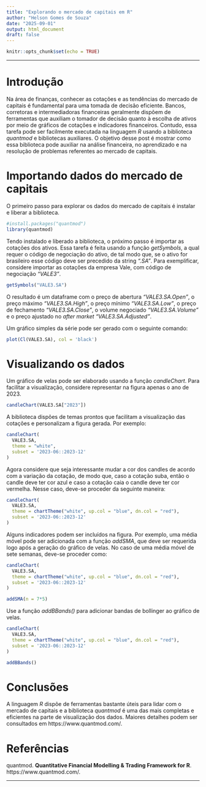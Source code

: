```yaml
---
title: "Explorando o mercado de capitais em R"
author: "Helson Gomes de Souza"
date: "2025-09-01"
output: html_document
draft: false
---
```


```r
knitr::opts_chunk$set(echo = TRUE)
```
<hr>

# Introdução

Na área de finanças, conhecer as cotações e as tendências do mercado de capitais é fundamental para uma tomada de decisão eficiente. Bancos, corretoras e intermediadoras financeiras geralmente dispõem de ferramentas que auxiliam o tomador de decisão quanto à escolha de ativos por meio de gráficos de cotações e indicadores financeiros. Contudo, essa tarefa pode ser facilmente executada na linguagem *R* usando a biblioteca *quantmod* e bibliotecas auxiliares. O objetivo desse post é mostrar como essa biblioteca pode auxiliar na análise financeira, no aprendizado e na resolução de problemas referentes ao mercado de capitais.

# Importando dados do mercado de capitais

O primeiro passo para explorar os dados do mercado de capitais é instalar e liberar a biblioteca.

```r
#install.packages("quantmod")
library(quantmod)
```


Tendo instalado e liberado a biblioteca, o próximo passo é importar as cotações dos ativos. Essa tarefa é feita usando a função *getSymbols*, a qual requer o código de negociação do ativo, de tal modo que, se o ativo for brasileiro esse código deve ser precedido da string *".SA"*. Para exemplificar, considere importar as cotações da empresa Vale, com código de negociação *"VALE3"*.

```r
getSymbols("VALE3.SA")
```

O resultado é um dataframe com o preço de abertura *"VALE3.SA.Open"*, o preço máximo *"VALE3.SA.High"*, o preço mínimo *"VALE3.SA.Low"*, o preço de fechamento *"VALE3.SA.Close"*, o volume negociado *"VALE3.SA.Volume"* e o preço ajustado no *after market* *"VALE3.SA.Adjusted"*.

Um gráfico simples da série pode ser gerado com o seguinte comando:

```r
plot(Cl(VALE3.SA), col = 'black')
```

# Visualizando os dados

Um gráfico de velas pode ser elaborado usando a função *candleChart*. Para facilitar a visualização, considere representar na figura apenas o ano de 2023.

```r
candleChart(VALE3.SA["2023"])
```

A biblioteca dispões de temas prontos que facilitam a visualização das cotações e personalizam a figura gerada. Por exemplo:

```r
candleChart(
  VALE3.SA,
  theme = "white",
  subset = '2023-06::2023-12'
)
```

Agora considere que seja interessante mudar a cor dos candles de acordo com a variação da cotação, de modo que, caso a cotação suba, então o candle deve ter cor azul e caso a cotação caia o candle deve ter cor vermelha. Nesse caso, deve-se proceder da seguinte maneira:

```r
candleChart(
  VALE3.SA,
  theme = chartTheme("white", up.col = "blue", dn.col = "red"),
  subset = '2023-06::2023-12'
)
```

Alguns indicadores podem ser incluídos na figura. Por exemplo, uma média móvel pode ser adicionada com a função *addSMA*, que deve ser requerida logo após a geração do gráfico de velas. No caso de uma média móvel de sete semanas, deve-se proceder como:

```r
candleChart(
  VALE3.SA,
  theme = chartTheme("white", up.col = "blue", dn.col = "red"),
  subset = '2023-06::2023-12'
)
```

```r
addSMA(n = 7*5)
```

Use a função *addBBands()* para adicionar bandas de bollinger ao gráfico de velas.

```r
candleChart(
  VALE3.SA,
  theme = chartTheme("white", up.col = "blue", dn.col = "red"),
  subset = '2023-06::2023-12'
)
```

```r
addBBands()
```

# Conclusões

A linguagem *R* dispõe de ferramentas bastante úteis para lidar com o mercado de capitais e a biblioteca *quantmod* é uma das mais completas e eficientes na parte de visualização dos dados. Maiores detalhes podem ser consultados em https://www.quantmod.com/.


# Referências

quantmod. **Quantitative Financial Modelling & Trading Framework for R**. https://www.quantmod.com/. 

<hr>

<p></p>
<p></p>
<p></p>
<p></p>

